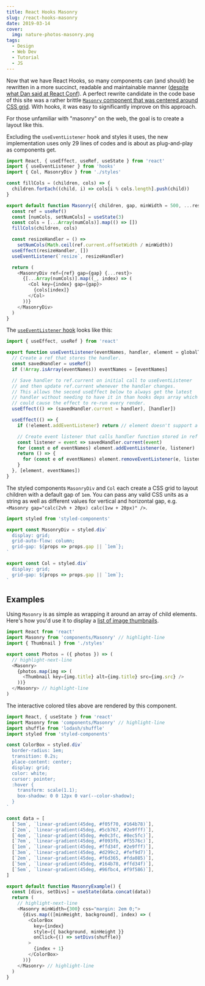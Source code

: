 ```yaml
---
title: React Hooks Masonry
slug: /react-hooks-masonry
date: 2019-03-14
cover:
  img: nature-photos-masonry.png
tags:
  - Design
  - Web Dev
  - Tutorial
  - JS
---
```



Now that we have React Hooks, so many components can (and should) be rewritten in a more succinct, readable and maintainable manner ([despite what Dan said at React Conf](https://youtu.be/dpw9EHDh2bM?t=3365)). A perfect rewrite candidate in the code base of this site was a rather brittle [`Masonry` component that was centered around CSS grid](/blog/css-grid-masonry). With hooks, it was easy to significantly improve on this approach.

For those unfamiliar with "masonry" on the web, the goal is to create a layout like this.

<ColorMasonry />

Excluding the `useEventListener` hook and styles it uses, the new implementation uses only 29 lines of codes and is about as plug-and-play as components get.

```js:title=src/components/masonry/index.js
import React, { useEffect, useRef, useState } from 'react'
import { useEventListener } from 'hooks'
import { Col, MasonryDiv } from './styles'

const fillCols = (children, cols) => {
  children.forEach((child, i) => cols[i % cols.length].push(child))
}

export default function Masonry({ children, gap, minWidth = 500, ...rest }) {
  const ref = useRef()
  const [numCols, setNumCols] = useState(3)
  const cols = [...Array(numCols)].map(() => [])
  fillCols(children, cols)

  const resizeHandler = () =>
    setNumCols(Math.ceil(ref.current.offsetWidth / minWidth))
  useEffect(resizeHandler, [])
  useEventListener(`resize`, resizeHandler)

  return (
    <MasonryDiv ref={ref} gap={gap} {...rest}>
      {[...Array(numCols)].map((_, index) => (
        <Col key={index} gap={gap}>
          {cols[index]}
        </Col>
      ))}
    </MasonryDiv>
  )
}
```

The [`useEventListener` hook](https://github.com/janosh/blog/blob/master/src/hooks/useEventListener.js) looks like this:

```js:title=hooks/useEventListener.js
import { useEffect, useRef } from 'react'

export function useEventListener(eventNames, handler, element = globalThis) {
  // Create a ref that stores the handler.
  const savedHandler = useRef()
  if (!Array.isArray(eventNames)) eventNames = [eventNames]

  // Save handler to ref.current on initial call to useEventListener
  // and then update ref.current whenever the handler changes.
  // This allows the second useEffect below to always get the latest
  // handler without needing to have it in than hooks deps array which
  // could cause the effect to re-run every render.
  useEffect(() => (savedHandler.current = handler), [handler])

  useEffect(() => {
    if (!element.addEventListener) return // element doesn't support a listener, abort.

    // Create event listener that calls handler function stored in ref
    const listener = event => savedHandler.current(event)
    for (const e of eventNames) element.addEventListener(e, listener)
    return () => {
      for (const e of eventNames) element.removeEventListener(e, listener)
    }
  }, [element, eventNames])
}
```

The styled components `MasonryDiv` and `Col` each create a CSS grid to layout children with a default gap of `1em`. You can pass any valid CSS units as a string as well as different values for vertical and horizontal gap, e.g. `<Masonry gap="calc(2vh + 20px) calc(1vw + 20px)" />`.

```js:title=src/components/masonry/styled.js
import styled from 'styled-components'

export const MasonryDiv = styled.div`
  display: grid;
  grid-auto-flow: column;
  grid-gap: ${props => props.gap || `1em`};
`

export const Col = styled.div`
  display: grid;
  grid-gap: ${props => props.gap || `1em`};
`
```

## Examples

Using `Masonry` is as simple as wrapping it around an array of child elements. Here's how you'd use it to display a [list of image thumbnails](/nature).

```js
import React from 'react'
import Masonry from 'components/Masonry' // highlight-line
import { Thumbnail } from './styles'

export const Photos = ({ photos }) => (
  // highlight-next-line
  <Masonry>
    {photos.map(img => (
      <Thumbnail key={img.title} alt={img.title} src={img.src} />
    ))}
  </Masonry> // highlight-line
)
```

The interactive colored tiles above are rendered by this component.

```js:title=ColorMasonry.js
import React, { useState } from 'react'
import Masonry from 'components/Masonry' // highlight-line
import shuffle from 'lodash/shuffle'
import styled from 'styled-components'

const ColorBox = styled.div`
  border-radius: 1em;
  transition: 0.2s;
  place-content: center;
  display: grid;
  color: white;
  cursor: pointer;
  :hover {
    transform: scale(1.1);
    box-shadow: 0 0 12px 0 var(--color-shadow);
  }
`

const data = [
  [`5em`, `linear-gradient(45deg, #f05f70, #164b78)`],
  [`2em`, `linear-gradient(45deg, #5cb767, #2e9fff)`],
  [`4em`, `linear-gradient(45deg, #e0c3fc, #8ec5fc)`],
  [`7em`, `linear-gradient(45deg, #f093fb, #f5576c)`],
  [`1em`, `linear-gradient(45deg, #ffd34f, #2e9fff)`],
  [`3em`, `linear-gradient(45deg, #d299c2, #fef9d7)`],
  [`2em`, `linear-gradient(45deg, #f6d365, #fda085)`],
  [`5em`, `linear-gradient(45deg, #164b78, #ffd34f)`],
  [`5em`, `linear-gradient(45deg, #96fbc4, #f9f586)`],
]

export default function MasonryExample() {
  const [divs, setDivs] = useState(data.concat(data))
  return (
    // highlight-next-line
    <Masonry minWidth={300} css="margin: 2em 0;">
      {divs.map(([minHeight, background], index) => (
        <ColorBox
          key={index}
          style={{ background, minHeight }}
          onClick={() => setDivs(shuffle)}
        >
          {index + 1}
        </ColorBox>
      ))}
    </Masonry> // highlight-line
  )
}
```
